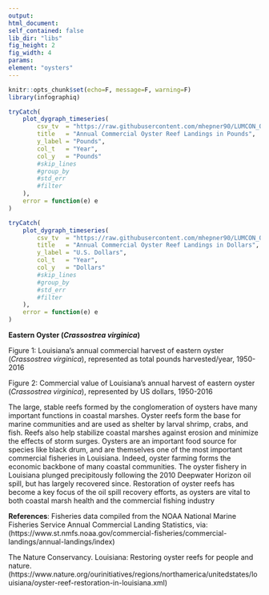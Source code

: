 ```yaml
---
output:
html_document:
self_contained: false
lib_dir: "libs"
fig_height: 2
fig_width: 4
params:
element: "oysters"
---
```


```r
knitr::opts_chunk$set(echo=F, message=F, warning=F)
library(infographiq)
```

<base target="_parent">


```r
tryCatch(
    plot_dygraph_timeseries(
        csv_tv  = "https://raw.githubusercontent.com/mhepner90/LUMCON_ODOTCOMM18/master/prep/data/oyster_nmfs.csv",
        title   = "Annual Commercial Oyster Reef Landings in Pounds",
        y_label = "Pounds",
        col_t   = "Year",
        col_y   = "Pounds"
        #skip_lines
        #group_by  
        #std_err   
        #filter
    ),
    error = function(e) e
)
```


```r
tryCatch(
    plot_dygraph_timeseries(
        csv_tv  = "https://raw.githubusercontent.com/mhepner90/LUMCON_ODOTCOMM18/master/prep/data/oyster_nmfs.csv",
        title   = "Annual Commercial Oyster Reef Landings in Dollars",
        y_label = "U.S. Dollars",
        col_t   = "Year",
        col_y   = "Dollars"
        #skip_lines
        #group_by  
        #std_err   
        #filter
    ),
    error = function(e) e
)
```
**Eastern Oyster (*Crassostrea virginica*)**
 
Figure 1: Louisiana’s annual commercial harvest of eastern oyster (*Crassostrea virginica*), represented as total pounds harvested/year, 1950-2016
 
Figure 2: Commercial value of Louisiana’s annual harvest of eastern oyster (*Crassostrea virginica*), represented by US dollars, 1950-2016
 
The large, stable reefs formed by the conglomeration of oysters have many important functions in coastal marshes. Oyster reefs form the base for marine communities and are used as shelter by larval shrimp, crabs, and fish. Reefs also help stabilize coastal marshes against erosion and minimize the effects of storm surges. Oysters are an important food source for species like black drum, and are themselves one of the most important commercial fisheries in Louisiana. Indeed, oyster farming forms the economic backbone of many coastal communities. The oyster fishery in Louisiana plunged precipitously following the 2010 Deepwater Horizon oil spill, but has largely recovered since. Restoration of oyster reefs has become a key focus of the oil spill recovery efforts, as oysters are vital to both coastal marsh health and the commercial fishing industry
 
**References**: Fisheries data compiled from the NOAA National Marine Fisheries Service Annual Commercial Landing Statistics, via: (https://www.st.nmfs.noaa.gov/commercial-fisheries/commercial-landings/annual-landings/index)
 
The Nature Conservancy. Louisiana: Restoring oyster reefs for people and nature. (https://www.nature.org/ourinitiatives/regions/northamerica/unitedstates/louisiana/oyster-reef-restoration-in-louisiana.xml)
 
